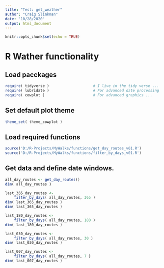 ```yaml
---
title: "Test: get_weather"
author: "Craig Slinkman"
date: "10/28/2020"
output: html_document
---
```


```r
knitr::opts_chunk$set(echo = TRUE)
```

# R Wather functionality

## Load pacckages

```r
require( tidyverse )                    # I live in the tidy verse ...
require( lubridate )                    # For advanced date processing ...
require( cowplot )                      # For advanced graphics ...
```

## Set default plot theme

```r
theme_set( theme_cowplot )
```

## Load required functions 
```r
source('D:/R-Projects/MyWalks/functions/get_day_routes_v01.R')
source('D:/R-Projects/MyWalks/functions/filter_by_days_v01.R')
```

## Get data and define date windows.

```r
all_day_routes <- get_day_routes()
dim( all_day_routes )

last_365_day_routes <- 
    filter_by_days( all_day_routes, 365 )
dim( last_365_day_routes )
dim( last_365_day_routes )

last_180_day_routes <- 
    filter_by_days( all_day_routes, 180 )
dim( last_180_day_routes )

last_030_day_routes <- 
    filter_by_days( all_day_routes, 30 )
dim( last_030_day_routes )

last_007_day_routes <- 
    filter_by_days( all_day_routes, 7 )
dim( last_007_day_routes )





```

